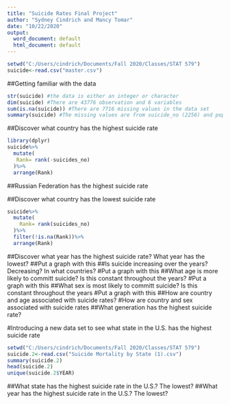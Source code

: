 ---
title: "Suicide Rates Final Project"
author: "Sydney Cindrich and Mancy Tomar"
date: "10/22/2020"
output:
  word_document: default
  html_document: default
---
```{r}
setwd("C:/Users/cindrich/Documents/Fall 2020/Classes/STAT 579")
suicide<-read.csv("master.csv")
```

##Getting familiar with the data
```{r}
str(suicide) #the data is either an integer or character
dim(suicide) #There are 43776 observation and 6 variables
sum(is.na(suicide)) #There are 7716 missing values in the data set
summary(suicide) #The missing values are from suicide_no (2256) and population (5460)
```
##Discover what country has the highest suicide rate
```{r}
library(dplyr)
suicide%>%
  mutate( 
   Rank= rank(-suicides_no)
  )%>%
  arrange(Rank)
```
##Russian Federation has the highest suicide rate

##Discover what country has the lowest suicide rate
```{r}
suicide%>%
  mutate( 
    Rank= rank(suicides_no)
  )%>%
  filter(!is.na(Rank))%>%
  arrange(Rank)
```
##Discover what year has the highest suicide rate? What year has the lowest? ##Put a graph with this
##Is suicide increasing over the years? Decreasing? In what countries? #Put a graph with this
##What age is more likely to committ suicide? Is this constant throughout the years? #Put a graph with this
##What sex is most likely to committ suicide? Is this constant throughout the years #Put a graph with this
##How are country and age associated with suicide rates? 
#How are country and sex associated with suicide rates
##What generation has the highest suicide rate?

#Introducing a new data set to see what state in the U.S. has the highest suicide rate
```{r}
setwd("C:/Users/cindrich/Documents/Fall 2020/Classes/STAT 579")
suicide.2<-read.csv("Suicide Mortality by State (1).csv")
summary(suicide.2)
head(suicide.2)
unique(suicide.2$YEAR)
```
##What state has the highest suicide rate in the U.S.? The lowest?
##What year has the highest suicide rate in the U.S.? The lowest?

